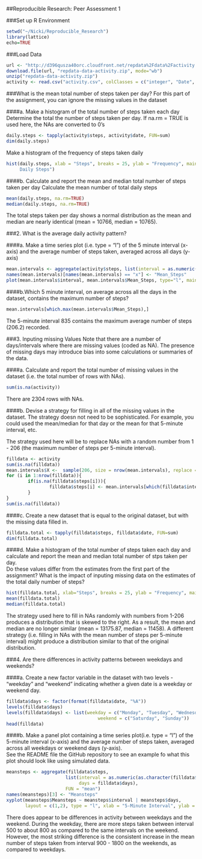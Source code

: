 ##Reproducible Research: Peer Assessment 1


###Set up R Environment

```r
setwd("~/Nicki/Reproducible_Research")
library(lattice)
echo=TRUE
```

###Load Data

```r
url <- "http://d396qusza40orc.cloudfront.net/repdata%2Fdata%2Factivity.zip"
download.file(url, "repdata-data-activity.zip", mode="wb")
unzip("repdata-data-activity.zip")
activity <- read.csv("activity.csv", colClasses = c("integer", "Date", "factor"))
```

###What is the mean total number of steps taken per day?
For this part of the assignment, you can ignore the missing values in the 
dataset

####a. Make a histogram of the total number of steps taken each day
Determine the total the number of steps taken per day.  If na.rm = TRUE is 
used here, the NAs are converted to 0's 

```r
daily.steps <- tapply(activity$steps, activity$date, FUN=sum)
dim(daily.steps)
```

Make a histogram of the frequency of steps taken daily 

```r
hist(daily.steps, xlab = "Steps", breaks = 25, ylab = "Frequency", main = "Total 
     Daily Steps")
```

####b.  Calculate and report the mean and median total number of steps taken per day
Calculate the mean number of total daily steps

```r
mean(daily.steps, na.rm=TRUE)
median(daily.steps, na.rm=TRUE)
```

The total steps taken per day shows a normal distribution as the mean and median are nearly identical (mean = 10766, median = 10765).

###2. What is the average daily activity pattern?

####a.  Make a time series plot (i.e. type = "l") of the 5 minute interval (x-axis) and the average number of steps taken, averaged across all days (y-axis)

```r
mean.intervals <- aggregate(activity$steps, list(interval = as.numeric(as.character(activity$interval))), FUN= "mean", na.rm=TRUE)
names(mean.intervals)[names(mean.intervals) == "x"] <- "Mean_Steps"
plot(mean.intervals$interval, mean.intervals$Mean_Steps, type="l", main = "Mean Number of Steps per 5-minute Interval", xlab="Interval", ylab="Mean Number of Steps")
```

####b.Which 5 minute interval, on average across all the days in the dataset, contains the maximum number of steps?

```r
mean.intervals[which.max(mean.intervals$Mean_Steps),]
```

The 5-minute interval 835 contains the maximum average number of steps (206.2) recorded.

###3.  Inputing missing Values
Note that there are a number of days/intervals where there are missing values 
(coded as NA).  The presence of missing days may introduce bias into some calculations or summaries of the data.

####a.  Calculate and report the total number of missing values in the dataset (i.e. the total number of rows with NAs).

```r
sum(is.na(activity))
```

There are 2304 rows with NAs.

####b. Devise a strategy for filling in all of the missing values in the dataset. 
The strategy doesn not need to be sophisticated.  For example, you could used 
the mean/median for that day or the mean for that 5-minute interval, etc.

The strategy used here will be to replace NAs with a random number from 1 - 206 (the maximum number of steps per 5-minute interval).

```r
filldata <- activity
sum(is.na(filldata))
mean.intervals$X <-  sample(206, size = nrow(mean.intervals), replace = TRUE)
for (i in 1:nrow(filldata)){
        if(is.na(filldata$steps[i])){
                filldata$steps[i] <- mean.intervals[which(filldata$interval[i] == mean.intervals$interval),]$X
        }
}
sum(is.na(filldata))
```

####c.  Create a new dataset that is equal to the original dataset, but with the missing data filled in.

```r
filldata.total <- tapply(filldata$steps, filldata$date, FUN=sum)
dim(filldata.total)
```

####d.  Make a histogram of the total number of steps taken each day and calculate and report the mean and median total number of stps taken per day.  
Do these values differ from the estimates from the first part of the assignment? What is the impact of inputing missing data on the estimates of the total daily number of steps?

```r
hist(filldata.total, xlab="Steps", breaks = 25, ylab = "Frequency", main = "Total Daily Steps Without Missing Data")
mean(filldata.total)
median(filldata.total)
```

The strategy used here to fill in NAs randomly with numbers from 1-206 produces a distribution that is skewed to the right.  As a result, the mean and median are no longer similar (mean = 13175.87, median = 11458).  A different strategy (i.e. filling in NAs with the mean number of steps per 5-minute interval) might produce a distribution similar to that of the original distribution.

###4.  Are there differences in activity patterns between weekdays and weekends?

####a.  Create a new factor variable in the dataset with two levels - "weekday" and "weekend" indicating whether a given date is a weekday or weekend day.

```r
filldata$days <- factor(format(filldata$date, "%A"))
levels(filldata$days)
levels(filldata$days) <- list(weekday = c("Monday", "Tuesday", "Wednesday", "Thursday", "Friday"),
                                  weekend = c("Saturday", "Sunday"))
head(filldata)
```

####b.  Make a panel plot containing a time series plot(i.e. type = "l") of the 5-minute interval (x-axis) and the average number of steps taken, averaged across all weekdays or weekend days (y-axis).  
See the README file the GitHub repository to see an example fo what this plot should look like using simulated data.

```r
meansteps <- aggregate(filldata$steps,
                      list(interval = as.numeric(as.character(filldata$interval)),
                           days = filldata$days),
                      FUN = "mean")
names(meansteps)[3] <- "Meansteps"
xyplot(meansteps$Meansteps ~ meansteps$interval | meansteps$days,
       layout = c(1,2), type = "l", xlab = "5-Minute Interval", ylab = "Mean Number of Steps")

```

There does appear to be differences in activity between weekdays and the weekend.  During the weekday, there are more steps taken between interval 500 to about 800 as compared to the same intervals on the weekend.  However, the most striking difference is the consistent increase in the mean number of steps taken from interval 900 - 1800 on the weekends, as compared to weekdays. 